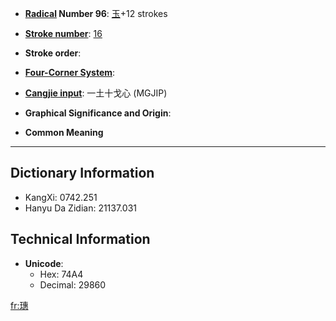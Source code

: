 * '''[[Wiktionary:Chinese radical index| Radical]] Number 96''': [[Wiktionary:Chinese radical index 玉|玉]]+12 strokes

* '''[[Wiktionary:Chinese total strokes index|Stroke number]]''': [[Wiktionary:Chinese total strokes index 16|16]]

* '''Stroke order''': 

* '''[[Wiktionary:Chinese four corner index|Four-Corner System]]''': 

* '''[[Wiktionary:Chinese Cangjie index|Cangjie input]]''': 一土十戈心 (MGJIP)

* '''Graphical Significance and Origin''': 

* '''Common Meaning'''

----

== Dictionary Information ==

* KangXi: 0742.251
* Hanyu Da Zidian: 21137.031

== Technical Information ==

* '''Unicode''':
** Hex: 74A4
** Decimal: 29860

[[fr:璤]]